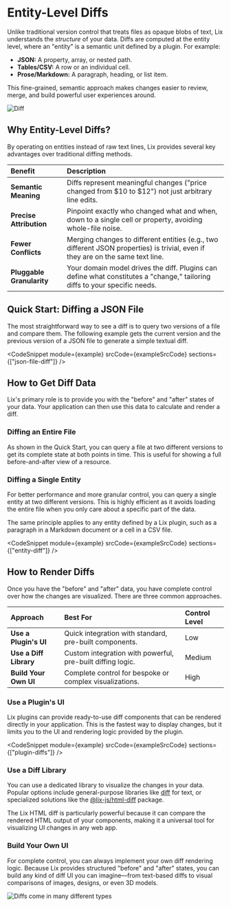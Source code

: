 
# Entity-Level Diffs

Unlike traditional version control that treats files as opaque blobs of text, Lix understands the *structure* of your data. Diffs are computed at the entity level, where an "entity" is a semantic unit defined by a plugin. For example:

- **JSON:** A property, array, or nested path.
- **Tables/CSV:** A row or an individual cell.
- **Prose/Markdown:** A paragraph, heading, or list item.

This fine-grained, semantic approach makes changes easier to review, merge, and build powerful user experiences around.

![Diff](/diff.svg)

## Why Entity-Level Diffs?

By operating on entities instead of raw text lines, Lix provides several key advantages over traditional diffing methods.

| Benefit | Description |
| :--- | :--- |
| **Semantic Meaning** | Diffs represent meaningful changes ("price changed from $10 to $12") not just arbitrary line edits. |
| **Precise Attribution** | Pinpoint exactly who changed what and when, down to a single cell or property, avoiding whole-file noise. |
| **Fewer Conflicts** | Merging changes to different entities (e.g., two different JSON properties) is trivial, even if they are on the same text line. |
| **Pluggable Granularity**| Your domain model drives the diff. Plugins can define what constitutes a "change," tailoring diffs to your specific needs. |

## Quick Start: Diffing a JSON File

The most straightforward way to see a diff is to query two versions of a file and compare them. The following example gets the current version and the previous version of a JSON file to generate a simple textual diff.

<CodeSnippet
  module={example}
  srcCode={exampleSrcCode}
  sections={["json-file-diff"]}
/>

## How to Get Diff Data

Lix's primary role is to provide you with the "before" and "after" states of your data. Your application can then use this data to calculate and render a diff.

### Diffing an Entire File

As shown in the Quick Start, you can query a file at two different versions to get its complete state at both points in time. This is useful for showing a full before-and-after view of a resource.

### Diffing a Single Entity

For better performance and more granular control, you can query a single entity at two different versions. This is highly efficient as it avoids loading the entire file when you only care about a specific part of the data.

The same principle applies to any entity defined by a Lix plugin, such as a paragraph in a Markdown document or a cell in a CSV file.

<CodeSnippet
  module={example}
  srcCode={exampleSrcCode}
  sections={["entity-diff"]}
/>

## How to Render Diffs

Once you have the "before" and "after" data, you have complete control over how the changes are visualized. There are three common approaches.

| Approach | Best For | Control Level |
| :--- | :--- | :--- |
| **Use a Plugin's UI** | Quick integration with standard, pre-built components. | Low |
| **Use a Diff Library** | Custom integration with powerful, pre-built diffing logic. | Medium |
| **Build Your Own UI** | Complete control for bespoke or complex visualizations. | High |

### Use a Plugin's UI

Lix plugins can provide ready-to-use diff components that can be rendered directly in your application. This is the fastest way to display changes, but it limits you to the UI and rendering logic provided by the plugin.

<CodeSnippet
  module={example}
  srcCode={exampleSrcCode}
  sections={["plugin-diffs"]}
/>

### Use a Diff Library

You can use a dedicated library to visualize the changes in your data. Popular options include general-purpose libraries like [diff](https://www.npmjs.com/package/diff) for text, or specialized solutions like the [@lix-js/html-diff](https://github.com/opral/monorepo/tree/main/packages/lix/html-diff) package.

The Lix HTML diff is particularly powerful because it can compare the rendered HTML output of your components, making it a universal tool for visualizing UI changes in any web app.

### Build Your Own UI

For complete control, you can always implement your own diff rendering logic. Because Lix provides structured "before" and "after" states, you can build any kind of diff UI you can imagine—from text-based diffs to visual comparisons of images, designs, or even 3D models.

![Diffs come in many different types](/diffs-many-types.svg)